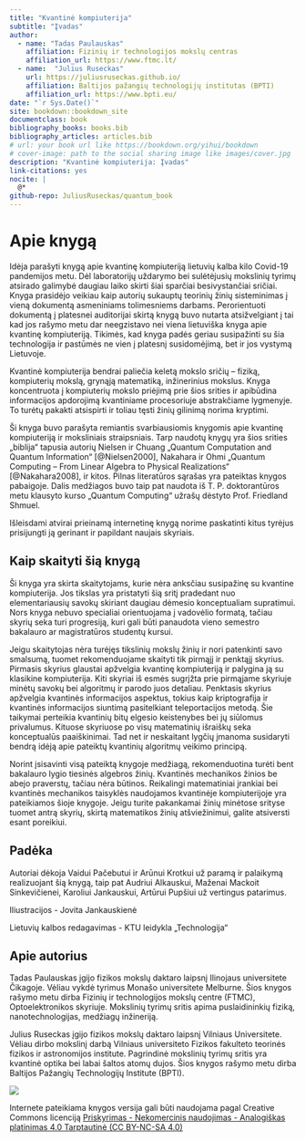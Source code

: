 ```yaml
--- 
title: "Kvantinė kompiuterija"
subtitle: "Įvadas"
author:
  - name: "Tadas Paulauskas"
    affiliation: Fizinių ir technologijos mokslų centras
    affiliation_url: https://www.ftmc.lt/
  - name:  "Julius Ruseckas"
    url: https://juliusruseckas.github.io/
    affiliation: Baltijos pažangių technologijų institutas (BPTI)
    affiliation_url: https://www.bpti.eu/
date: "`r Sys.Date()`"
site: bookdown::bookdown_site
documentclass: book
bibliography_books: books.bib
bibliography_articles: articles.bib
# url: your book url like https://bookdown.org/yihui/bookdown
# cover-image: path to the social sharing image like images/cover.jpg
description: "Kvantinė kompiuterija: Įvadas"
link-citations: yes
nocite: |
  @*
github-repo: JuliusRuseckas/quantum_book
---
```


# Apie knygą {-}

Idėja parašyti knygą apie kvantinę kompiuteriją lietuvių kalba kilo Covid-19 pandemijos
metu. Dėl laboratorijų uždarymo bei sulėtėjusių mokslinių tyrimų atsirado galimybė
daugiau laiko skirti šiai sparčiai besivystančiai sričiai. Knyga prasidėjo veikiau kaip
autorių sukauptų teorinių žinių sisteminimas į vieną dokumentą asmeniniams
tolimesniems darbams. Perorientuoti dokumentą į platesnei auditorijai skirtą knygą buvo
nutarta atsižvelgiant į tai kad jos rašymo metu dar neegzistavo nei viena lietuviška
knyga apie kvantinę kompiuteriją. Tikimės, kad knyga padės geriau susipažinti su šia
technologija ir pastūmės ne vien į platesnį susidomėjimą, bet ir jos vystymą Lietuvoje.

Kvantinė kompiuterija bendrai paliečia keletą mokslo sričių – fiziką, kompiuterių mokslą,
grynąją matematiką, inžinerinius mokslus. Knyga koncentruota į kompiuterių mokslo
priėjimą prie šios srities ir apibūdina informacijos apdorojimą kvantiniame procesoriuje
abstrakčiame lygmenyje. To turėtų pakakti atsispirti ir toliau tęsti žinių gilinimą norima
kryptimi.

Ši knyga buvo parašyta remiantis svarbiausiomis knygomis apie kvantinę kompiuteriją ir
moksliniais straipsniais. Tarp naudotų knygų yra šios srities „biblija“ tapusia autorių
Nielsen ir Chuang „Quantum Computation and Quantum Information“ [@Nielsen2000],
Nakahara ir Ohmi „Quantum Computing – From Linear Algebra to Physical Realizations“ [@Nakahara2008],
ir kitos. Pilnas literatūros sąrašas yra pateiktas knygos pabaigoje. Dalis medžiagos buvo taip
pat naudota iš T. P. doktorantūros metu klausyto kurso „Quantum Computing“ užrašų
dėstyto Prof. Friedland Shmuel.

Išleisdami atvirai prieinamą internetinę knygą norime paskatinti kitus tyrėjus prisijungti ją
gerinant ir papildant naujais skyriais.


## Kaip skaityti šią knygą {-}

Ši knyga yra skirta skaitytojams, kurie nėra anksčiau susipažinę su kvantine
kompiuterija. Jos tikslas yra pristatyti šią sritį pradedant nuo elementariausių savokų
skiriant daugiau dėmesio konceptualiam supratimui. Nors knyga nebuvo specialiai
orientuojama į vadovėlio formatą, tačiau skyrių seka turi progresiją, kuri gali būti
panaudota vieno semestro bakalauro ar magistratūros studentų kursui.

Jeigu skaitytojas nėra turėjęs tikslinių mokslų žinių ir nori patenkinti savo smalsumą,
tuomet rekomenduojame skaityti tik pirmąjį ir penktąjį skyrius. Pirmasis skyrius glaustai
apžvelgia kvantinę kompiuteriją ir palygina ją su klasikine kompiuterija. Kiti skyriai iš
esmės sugrįžta prie pirmąjame skyriuje minėtų savokų bei algoritmų ir parodo juos
detaliau. Penktasis skyrius apžvelgia kvantinės informacijos aspektus, tokius kaip
kriptografija ir kvantinės informacijos siuntimą pasitelkiant teleportacijos metodą. Šie
taikymai perteikia kvantinių bitų elgesio keistenybes bei jų siūlomus privalumus. Kituose
skyriuose po visų matematinių išraiškų seka konceptualūs paaiškinimai. Tad net ir
neskaitant lygčių įmanoma susidaryti bendrą idėją apie pateiktų kvantinių algoritmų
veikimo principą.

Norint įsisavinti visą pateiktą knygoje medžiagą, rekomenduotina turėti bent bakalauro
lygio tiesinės algebros žinių. Kvantinės mechanikos žinios be abejo praverstų, tačiau
nėra būtinos. Reikalingi matematiniai įrankiai bei kvantinės mechanikos taisyklės
naudojamos kvantinėje kompiuterijoje yra pateikiamos šioje knygoje. Jeigu turite
pakankamai žinių minėtose srityse tuomet antrą skyrių, skirtą matematikos žinių
atšviežinimui, galite atsiversti esant poreikiui.

## Padėka {-}

Autoriai dėkoja Vaidui Pačebutui ir Arūnui Krotkui už paramą ir palaikymą realizuojant
šią knygą, taip pat Audriui Alkauskui, Maženai Mackoit Sinkevičienei, Karoliui
Jankauskui, Artūrui Pupšiui už vertingus patarimus.

Iliustracijos - Jovita Jankauskienė

Lietuvių kalbos redagavimas - KTU leidykla „Technologija“

## Apie autorius {-}

Tadas Paulauskas įgijo fizikos mokslų daktaro laipsnį Ilinojaus universitete Čikagoje.
Vėliau vykdė tyrimus Monašo universitete Melburne. Šios knygos rašymo metu dirba
Fizinių ir technologijos mokslų centre (FTMC), Optoelektronikos skyriuje. Mokslinių
tyrimų sritis apima puslaidininkių fiziką, nanotechnologijas, medžiagų inžineriją.

Julius Ruseckas įgijo fizikos mokslų daktaro laipsnį Vilniaus Universitete. Vėliau dirbo
mokslinį darbą Vilniaus universiteto Fizikos fakulteto teorinės fizikos ir astronomijos
institute. Pagrindinė mokslinių tyrimų sritis yra kvantinė optika bei labai šaltos atomų
dujos. Šios knygos rašymo metu dirba Baltijos Pažangių Technologijų Institute (BPTI).

![](media/cc-by-nc-sa.svg)

Internete pateikiama knygos versija gali būti naudojama pagal Creative Commons licenciją [Priskyrimas - Nekomercinis naudojimas - Analogiškas platinimas 4.0 Tarptautinė (CC BY-NC-SA 4.0)](https://creativecommons.org/licenses/by-nc-sa/4.0/deed.lt)
